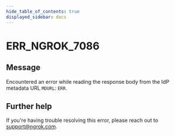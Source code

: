 ```yaml
---
hide_table_of_contents: true
displayed_sidebar: docs
---
```



# ERR_NGROK_7086

## Message

Encountered an error while reading the response body from the IdP metadata URL `MDURL`: `ERR`.

<ErrorDetails error="err_ngrok_7086" />

## Further help

If you're having trouble resolving this error, please reach out to [support@ngrok.com](mailto:support@ngrok.com?subject=Help%20with%20ERR_NGROK_7086).

